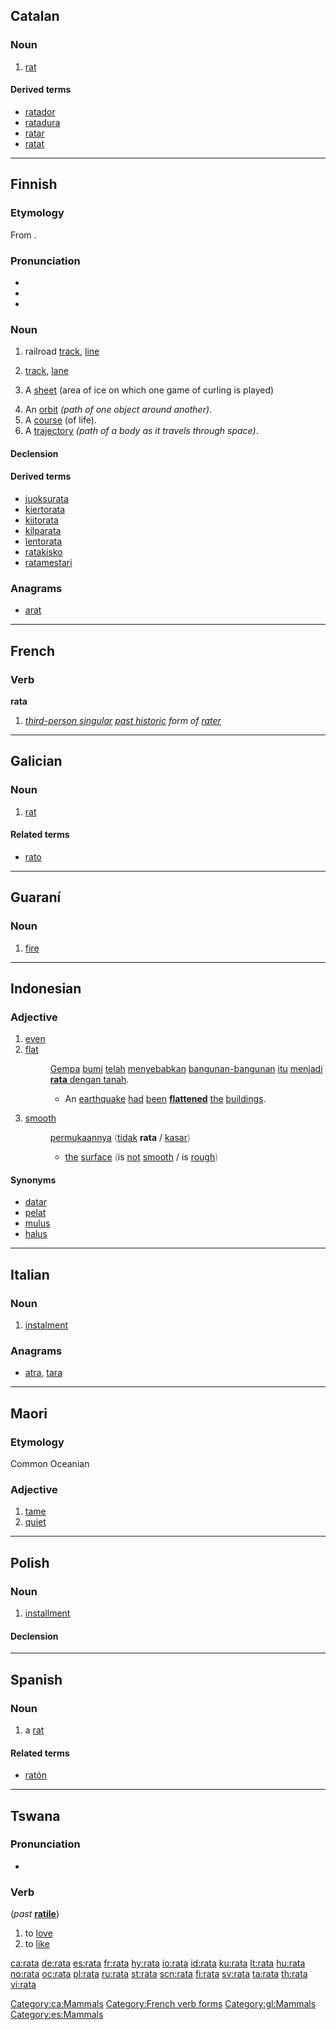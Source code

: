 {{also|Rata|raţă}}

==Catalan==

===Noun===
{{ca-noun|f|rates}}

# [[rat]]

====Derived terms====
* [[ratador]]
* [[ratadura]]
* [[ratar]]
* [[ratat]]

[[Category:ca:Mammals]]

----

==Finnish==

===Etymology===
From {{proto|Germanic|ratho|lang=fi}}.

===Pronunciation===
* {{hyphenation|ra|ta}}
* {{rhymes|ɑtɑ|lang=fi}}
* {{IPA|[ˈrɑtɑ]|lang=fi}}

===Noun===
{{infl|fi|noun}}

# {{rail transport|lang=fi}} railroad [[track]], [[line]]
# {{sports|lang=fi}} [[track]], [[lane]]
# {{context|curling|lang=fi}} A [[sheet]] (area of ice on which one game of curling is played) 
# An [[orbit]] ''(path of one object around another)''.
# A [[course]] (of life).
# A [[trajectory]]  ''(path of a body as it travels through space)''.

====Declension====
{{fi-decl-kala|ra|t|d}}

====Derived terms====
* [[juoksurata]]
* [[kiertorata]]
* [[kiitorata]]
* [[kilparata]]
* [[lentorata]]
* [[ratakisko]]
* [[ratamestari]]

===Anagrams===
* [[arat#Finnish|arat]]

----

==French==

===Verb===
'''rata'''

# ''[[third-person singular]] [[past historic]] form of [[rater#French|rater]]''

[[Category:French verb forms]]

----

==Galician==

===Noun===
{{gl-noun|f}}

# [[rat]]

====Related terms====
* [[rato]]

[[Category:gl:Mammals]]

----

==Guaraní==

===Noun===
{{infl|gn|noun}}

# [[fire]]


----

==Indonesian==

===Adjective===
{{infl|id|adjective}}

# [[even]]
# [[flat]]
#: [[gempa|Gempa]] [[bumi]] [[telah]] [[sebab|menyebabkan]] [[bangun|bangunan-bangunan]] [[itu]] [[jadi|menjadi]] <u>'''rata''' [[dengan]] [[tanah]]</u>.
#:* An [[earthquake]]  [[had]] [[been]] '''[[flatten]]ed''' [[the]] [[building]]s.
# [[smooth]]
#: [[muka|permukaannya]] <font color="grey">(</font>[[tidak]] '''rata''' / [[kasar]]<font color="grey">)</font>
#:* [[the]] [[surface]] <font color="grey">(</font>is [[not]] [[smooth]] / is [[rough]]<font color="grey">)</font>

====Synonyms====
* [[datar]]
* [[pelat]]
* [[mulus]]
* [[halus]]


----

==Italian==

===Noun===
{{it-noun|rat|f|a|e}}

# [[instalment]]

===Anagrams===
* {{alphagram|aart}} [[atra#Italian|atra]], [[tara#Italian|tara]]
----

==Maori==

===Etymology===
Common Oceanian

===Adjective===
{{infl|mi|adjective}}

# [[tame]]
# [[quiet]]


----

==Polish==

===Noun===
{{infl|pl|noun|g=f}}

# [[installment]]

====Declension====
{{pl-decl-noun-f|ra|t}}

----

==Spanish==

===Noun===
{{es-noun-f}}

# a [[rat]]

====Related terms====
* [[ratón]]

[[Category:es:Mammals]]

----

==Tswana==
===Pronunciation===
*{{IPA|/ˈra.ta/|lang=tn}}

===Verb===
{{infl|tn|verb|head=go rata}} (''past'' '''[[ratile]]''')

# to [[love]]
# to [[like]]

[[ca:rata]]
[[de:rata]]
[[es:rata]]
[[fr:rata]]
[[hy:rata]]
[[io:rata]]
[[id:rata]]
[[ku:rata]]
[[lt:rata]]
[[hu:rata]]
[[no:rata]]
[[oc:rata]]
[[pl:rata]]
[[ru:rata]]
[[st:rata]]
[[scn:rata]]
[[fi:rata]]
[[sv:rata]]
[[ta:rata]]
[[th:rata]]
[[vi:rata]]